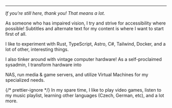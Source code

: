 
<summary class="flex flex-col gap-6">
  <hr class="mt-5 text-light-accent dark:text-ctp-pink" />

_If you're still here, thank you! That means a lot._

As someone who has impaired vision, I try and strive for accessibility where possible! Subtitles and alternate text for
my content is where I want to start first of all.

I like to experiment with Rust, TypeScript, Astro, C#, Tailwind, Docker, and a lot of other, interesting things.

I also tinker around with vintage computer hardware! As a self-proclaimed sysadmin, I transform hardware into
<Link href="https://en.wikipedia.org/wiki/Network-attached_storage" title="Network-attached storage">NAS</Link>, run
media & game servers, and utilize Virtual Machines for my specialized needs.

{/* prettier-ignore */}
  <span>
    In my spare time, I like to play video games, listen to
    <Link href="/fm" title="Playing page">my music playlist</Link>, learning other languages (Czech, German, etc), and a lot more.
  </span>
</summary>
